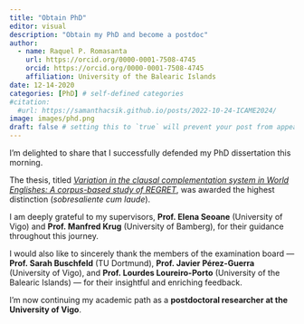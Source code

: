 ```yaml
---
title: "Obtain PhD"
editor: visual
description: "Obtain my PhD and become a postdoc"
author:
  - name: Raquel P. Romasanta
    url: https://orcid.org/0000-0001-7508-4745
    orcid: https://orcid.org/0000-0001-7508-4745
    affiliation: University of the Balearic Islands
date: 12-14-2020
categories: [PhD] # self-defined categories
#citation: 
  #url: https://samanthacsik.github.io/posts/2022-10-24-ICAME2024/ 
image: images/phd.png
draft: false # setting this to `true` will prevent your post from appearing on your listing page until you're ready!
---
```


I'm delighted to share that I successfully defended my PhD dissertation this morning.

The thesis, titled [*Variation in the clausal complementation system in World Englishes: A corpus-based study of REGRET*](https://www.investigo.biblioteca.uvigo.es/xmlui/handle/11093/1688?show=full){target="_blank"}, was awarded the highest distinction (*sobresaliente cum laude*).

I am deeply grateful to my supervisors, **Prof. Elena Seoane** (University of Vigo) and **Prof. Manfred Krug** (University of Bamberg), for their guidance throughout this journey.

I would also like to sincerely thank the members of the examination board — **Prof. Sarah Buschfeld** (TU Dortmund), **Prof. Javier Pérez-Guerra** (University of Vigo), and **Prof. Lourdes Loureiro-Porto** (University of the Balearic Islands) — for their insightful and enriching feedback.

I’m now continuing my academic path as a **postdoctoral researcher at the University of Vigo**.

